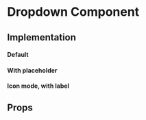 
<Meta title="Core|Molecules/Dropdown" />

# Dropdown Component

## Implementation

#### Default

<Preview>
  <Story name="default">
    <div style={{display: 'flex'}}>
    <Dropdown
      type="select"
      options={[
        {
          label: 'Option 1',
          value: 'o1',
        },
        { label: 'option2option2option2option2option2', value: 'o2' },
        { label: 'option3', value: 'op3' },
      ]}
      renderInBody={false}
    />
    </div>
  </Story>
</Preview>

#### With placeholder

<Preview>
  <Story name="placeholder">
    <Dropdown
      type="select"
      options={[
        { label: 'Show all members', value: 'o1' },
        { label: 'option2option2option2option2option2', value: 'o2' },
        { label: 'option3', value: 'op3' },
      ]}
      placeholder="Placeholder"
    />
  </Story>
</Preview>

#### Icon mode, with label

<Preview>
  <Story name="expander">
    <Dropdown
      type="expander"
      options={[
        {
          label: 'Option 1',
          value: 'o1',
        },
        {
          label: 'Option 2',
          value: 'o2',
        },
        {
          label: 'Option 3',
          value: 'op3',
        },
      ]}
      label="Icon mode here"
      iconMode
    />
  </Story>
</Preview>

## Props

<Props of={Dropdown} />
